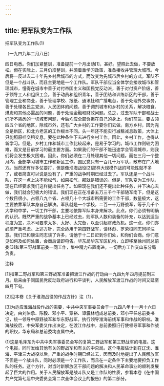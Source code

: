 ```yaml
---
---
---
```

title: 把军队变为工作队
---



把军队变为工作队(1)


（一九四九年二月八日）

四日电悉。你们加紧整训，准备提前一个月出动[1]，甚好。望照此去做，不要放松。但在实际上，三月仍须整训，并须着重学习政策，准备接收并管理大城市。今后将一反过去二十年先乡村后城市的方式，而改变为先城市后乡村的方式。军队不但是一个战斗队，而且主要地是一个工作队。军队干部应当全体学会接收城市和管理城市，懂得在城市中善于对付帝国主义和国民党反动派，善于对付资产阶级，善于领导工人和组织工会，善于动员和组织青年，善于团结和训练新区的干部，善于管理工业和商业，善于管理学校、报纸、通讯社和广播电台，善于处理外交事务，善于处理各民主党派、人民团体的问题，善于调剂城市和乡村的关系，解决粮食、煤炭和其他必需品的问题，善于处理金融和财政问题。总之，过去军队干部和战士们所不熟悉的一切城市问题，今后均应全部负担在自己的身上。你们前进，要占领四五个省的地区，除城市外，还有广大乡村的工作要你们去做。南方乡村，因为完全是新区，和北方老区的工作根本不同。头一年还不能实行减租减息政策，大体上只能照原样交租交息。要在此种条件下去进行乡村工作。因此，乡村工作，也得从新学习。但是，乡村工作和城市工作比较起来，是易于学习的。城市工作则较为困难，而又是目前学习的最主要方面。如果我们的干部不能迅速学会管理城市，则我们将会发生极大困难。因此，你们必须在二月处理其他一切问题，而在三月一个整月内，全部学习城市工作和新区工作。国民党只有一百几十万军队，散布在广大地方。当然还有许多仗要打，但是像淮海战役[2]那样大规模作战的可能性就不多了，或者简直可以说是没有了，严重的战争时期已经过去了。军队还是一个战斗队，在这一点上决不能松气，如果松气，那就是错误的。但是，军队变为工作队，现在已经要求我们这样提出任务了。如果现在我们还不提出此种任务，并下决心去做，我们就会犯极大的错误。我们现在正在准备五万三千个干部随军南下，但是这个数目很小。占领八九个省、占领几十个大城市所需要的工作干部，数量极大，这主要依靠军队本身自己解决。军队就是一个学校，二百一十万野战军，等于几千个大学和中学，一切工作干部，主要地依靠军队本身来解决。此点，你们必须有明确的认识。既然严重的战争基本上已经过去，则军队人数和装备的补充，以达到适当程度为宜，决不可要求太多、太好、太完备，以至引起财政危机。这一点，你们亦必须严重考虑。上述方针，完全适用于第四野战军，请林彪、罗荣桓同志同样注意。我们已和康生同志谈了许多，请他于十二日赶到你们处，和你们会商。你们意见如何及如何处置，会商后请即电告。华东局华东军区机构，立即移至徐州同总前委[3]和第三野战军前委一同工作，集中精力布置南进。一切后方工作交山东分局负责。

注释

[1]指第二野战军和第三野战军准备把渡江作战的行动由一九四九年四月提前到三月。后来由于同国民党反动政府进行和平谈判，人民解放军渡江作战的时间又延至四月下旬。

[2]见本卷《关于淮海战役的作战方针》注〔1〕。

[3]为适应淮海战役作战的需要，中共中央军事委员会于一九四八年十一月十六日决定，由刘伯承、陈毅、邓小平、粟裕、谭震林组成总前委，邓小平任总前委书记，统一领导中原野战军和华东野战军，执行领导淮海前线军事和作战的职权。淮海战役后，中央军委又作出决定，在渡江作战中，总前委照旧行使领导军事和作战的职权，华东局和总前委均直属中央。

(1)这是毛泽东为中共中央军事委员会写的复第二野战军和第三野战军的电报。这个电报，同时发给其他有关的野战军和有关的中央局。这个电报估计到在辽沈、淮海、平津三大战役以后，严重的战争时期已经过去，因而及时地提出了人民解放军不但是一个战斗队，同时必须是一个工作队，而且在一定条件下主要地要担负工作队的任务。这个方针，对当时新解放区干部问题的解决和人民革命事业的顺利发展起了巨大的作用。关于人民解放军是战斗队又是工作队的性质，参看本卷《在中国共产党第七届中央委员会第二次全体会议上的报告》的第二部分。